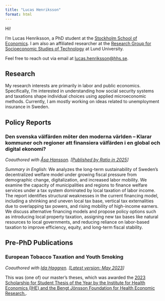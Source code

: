 ```yaml
---
title: "Lucas Henriksson"
format: html
---
```


Hi! 

I'm Lucas Henriksson, a PhD student at the [Stockholm School of Economics](https://www.hhs.se/). I am also an affiliated researcher at the [Research Group for Socioeconomic Studies of Technology](https://soetech.org/) at Lund University.

Feel free to reach out via email at [lucas.henriksson\@hhs.se](mailto:lucas.henriksson@hhs.se).

## Research

My research interests are primarily in labor and public economics. Specifically, I'm interested in understanding how social security systems and taxations shape individual choices using applied microeconomic methods. Currently, I am mostly working on ideas related to unemployment insurance in Sweden.

## Policy Reports

### Den svenska välfärden möter den moderna världen – Klarar kommuner och regioner att finansiera välfärden i en global och digital ekonomi?
*Coauthored with [Åsa Hansson](https://portal.research.lu.se/sv/persons/%C3%A5sa-hansson). \[[Published by Ratio in 2025](https://cms.ratio.se/app/uploads/2025/04/rapport-35-den-svenska-valfarden-1.pdf)\]*

*Summary in English*: We analyzes the long-term sustainability of Sweden’s decentralized welfare model under growing fiscal pressure from demographic change, digitalization, and increased labor mobility. We examine the capacity of municipalities and regions to finance welfare services under a tax system dominated by local taxation of labor income. The report identifies structural weaknesses in the current financing model, including a shrinking and uneven local tax base, vertical tax externalities due to overlapping tax powers, and rising mobility of high-income earners. We discuss alternative financing models and propose policy options such as introducing local property taxation, assigning new tax bases like natural resources to local governments, and reducing reliance on labor-based taxation to improve efficiency, equity, and long-term fiscal stability.

## Pre-PhD Publications

### European Tobacco Taxation and Youth Smoking

*Coauthored with [Ida Haggren](https://www.linkedin.com/in/ida-haggren-09782a164/?originalSubdomain=se). \[[Latest version: May 2023](https://drive.google.com/file/d/1kAgsYGCOb98e002SIqiUQ8DpCstIR6fV/view?usp=sharing)\]*

This was (one of) our master's theses, which was awarded the [2023 Scholarship for Student Thesis of the Year by the Institute for Health Economics (IHE) and the Bengt Jönsson Foundation for Health Economic Research.](https://ihe.se/event-kurser/stipendium/2023-2/).


